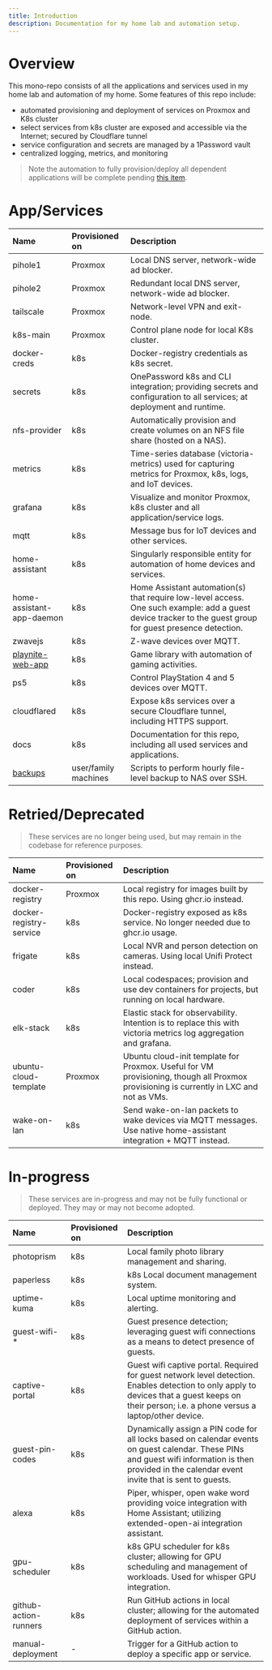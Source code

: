 ```yaml
---
title: Introduction
description: Documentation for my home lab and automation setup.
---
```


# Overview

This mono-repo consists of all the applications and services used in my home lab and automation of my home. Some features of this repo include:

- automated provisioning and deployment of services on Proxmox and K8s cluster
- select services from k8s cluster are exposed and accessible via the Internet; secured by Cloudflare tunnel
- service configuration and secrets are managed by a 1Password vault
- centralized logging, metrics, and monitoring

> Note the automation to fully provision/deploy all dependent applications will be complete pending [this item](https://github.com/andrew-codes/home-automation/issues/994).

# App/Services

| Name                                                             | Provisioned on       | Description                                                                                                                                               |
| :--------------------------------------------------------------- | :------------------- | :-------------------------------------------------------------------------------------------------------------------------------------------------------- |
| pihole1                                                          | Proxmox              | Local DNS server, network-wide ad blocker.                                                                                                                |
| pihole2                                                          | Proxmox              | Redundant local DNS server, network-wide ad blocker.                                                                                                      |
| tailscale                                                        | Proxmox              | Network-level VPN and exit-node.                                                                                                                          |
| k8s-main                                                         | Proxmox              | Control plane node for local K8s cluster.                                                                                                                 |
| docker-creds                                                     | k8s                  | Docker-registry credentials as k8s secret.                                                                                                                |
| secrets                                                          | k8s                  | OnePassword k8s and CLI integration; providing secrets and configuration to all services; at deployment and runtime.                                      |
| nfs-provider                                                     | k8s                  | Automatically provision and create volumes on an NFS file share (hosted on a NAS).                                                                        |
| metrics                                                          | k8s                  | Time-series database (victoria-metrics) used for capturing metrics for Proxmox, k8s, logs, and IoT devices.                                               |
| grafana                                                          | k8s                  | Visualize and monitor Proxmox, k8s cluster and all application/service logs.                                                                              |
| mqtt                                                             | k8s                  | Message bus for IoT devices and other services.                                                                                                           |
| home-assistant                                                   | k8s                  | Singularly responsible entity for automation of home devices and services.                                                                                |
| home-assistant-app-daemon                                        | k8s                  | Home Assistant automation(s) that require low-level access. One such example: add a guest device tracker to the guest group for guest presence detection. |
| zwavejs                                                          | k8s                  | Z-wave devices over MQTT.                                                                                                                                 |
| [playnite-web-app](https://github.com/andrew-codes/playnite-web) | k8s                  | Game library with automation of gaming activities.                                                                                                        |
| ps5                                                              | k8s                  | Control PlayStation 4 and 5 devices over MQTT.                                                                                                            |
| cloudflared                                                      | k8s                  | Expose k8s services over a secure Cloudflare tunnel, including HTTPS support.                                                                             |
| docs                                                             | k8s                  | Documentation for this repo, including all used services and applications.                                                                                |
| [backups](/apps/backups)                                         | user/family machines | Scripts to perform hourly file-level backup to NAS over SSH.                                                                                              |

# Retried/Deprecated

> These services are no longer being used, but may remain in the codebase for reference purposes.

| Name                    | Provisioned on | Description                                                                                                                             |
| :---------------------- | :------------- | :-------------------------------------------------------------------------------------------------------------------------------------- |
| docker-registry         | Proxmox        | Local registry for images built by this repo. Using ghcr.io instead.                                                                    |
| docker-registry-service | k8s            | Docker-registry exposed as k8s service. No longer needed due to ghcr.io usage.                                                          |
| frigate                 | k8s            | Local NVR and person detection on cameras. Using local Unifi Protect instead.                                                           |
| coder                   | k8s            | Local codespaces; provision and use dev containers for projects, but running on local hardware.                                         |
| elk-stack               | k8s            | Elastic stack for observability. Intention is to replace this with victoria metrics log aggregation and grafana.                        |
| ubuntu-cloud-template   | Proxmox        | Ubuntu cloud-init template for Proxmox. Useful for VM provisioning, though all Proxmox provisioning is currently in LXC and not as VMs. |
| wake-on-lan             | k8s            | Send wake-on-lan packets to wake devices via MQTT messages. Use native home-assistant integration + MQTT instead.                       |

# In-progress

> These services are in-progress and may not be fully functional or deployed. They may or may not become adopted.

| Name                  | Provisioned on | Description                                                                                                                                                                                         |
| :-------------------- | :------------- | :-------------------------------------------------------------------------------------------------------------------------------------------------------------------------------------------------- |
| photoprism            | k8s            | Local family photo library management and sharing.                                                                                                                                                  |
| paperless             | k8s            | k8s Local document management system.                                                                                                                                                               |
| uptime-kuma           | k8s            | Local uptime monitoring and alerting.                                                                                                                                                               |
| guest-wifi-\*         | k8s            | Guest presence detection; leveraging guest wifi connections as a means to detect presence of guests.                                                                                                |
| captive-portal        | k8s            | Guest wifi captive portal. Required for guest network level detection. Enables detection to only apply to devices that a guest keeps on their person; i.e. a phone versus a laptop/other device.    |
| guest-pin-codes       | k8s            | Dynamically assign a PIN code for all locks based on calendar events on guest calendar. These PINs and guest wifi information is then provided in the calendar event invite that is sent to guests. |
| alexa                 | k8s            | Piper, whisper, open wake word providing voice integration with Home Assistant; utilizing extended-open-ai integration assistant.                                                                   |
| gpu-scheduler         | k8s            | k8s GPU scheduler for k8s cluster; allowing for GPU scheduling and management of workloads. Used for whisper GPU integration.                                                                       |
| github-action-runners | k8s            | Run GitHub actions in local cluster; allowing for the automated deployment of services within a GitHub action.                                                                                      |
| manual-deployment     | -              | Trigger for a GitHub action to deploy a specific app or service.                                                                                                                                    |
